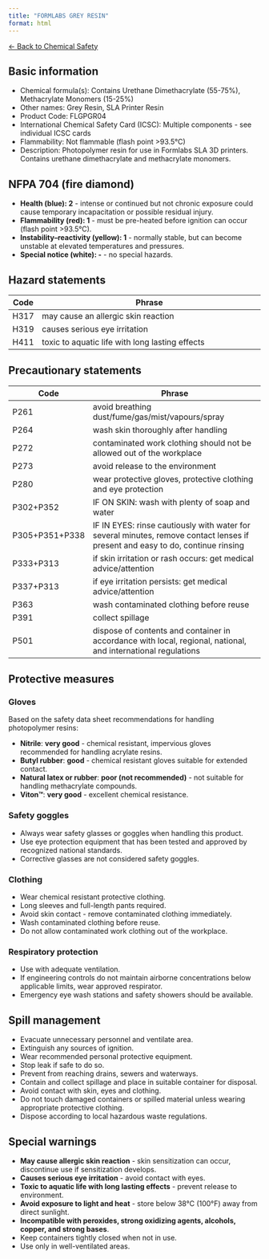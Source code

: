 ```yaml
---
title: "FORMLABS GREY RESIN"
format: html
---
```


[← Back to Chemical Safety](../chemical-safety.qmd)

## Basic information
- Chemical formula(s): Contains Urethane Dimethacrylate (55-75%), Methacrylate Monomers (15-25%)
- Other names: Grey Resin, SLA Printer Resin
- Product Code: FLGPGR04
- International Chemical Safety Card (ICSC): Multiple components - see individual ICSC cards
- Flammability: Not flammable (flash point >93.5°C)
- Description: Photopolymer resin for use in Formlabs SLA 3D printers. Contains urethane dimethacrylate and methacrylate monomers.

## NFPA 704 (fire diamond)
- **Health (blue): 2** - intense or continued but not chronic exposure could cause temporary incapacitation or possible residual injury.
- **Flammability (red): 1** - must be pre-heated before ignition can occur (flash point >93.5°C).
- **Instability–reactivity (yellow): 1** - normally stable, but can become unstable at elevated temperatures and pressures.
- **Special notice (white): -** - no special hazards.

## Hazard statements
| Code | Phrase                                                         |
| ---- | -------------------------------------------------------------- |
| H317 | may cause an allergic skin reaction                           |
| H319 | causes serious eye irritation                                 |
| H411 | toxic to aquatic life with long lasting effects              |

## Precautionary statements
| Code           | Phrase                                                                                                                           |
| -------------- | -------------------------------------------------------------------------------------------------------------------------------- |
| P261           | avoid breathing dust/fume/gas/mist/vapours/spray                                                                                |
| P264           | wash skin thoroughly after handling                                                                                             |
| P272           | contaminated work clothing should not be allowed out of the workplace                                                           |
| P273           | avoid release to the environment                                                                                                |
| P280           | wear protective gloves, protective clothing and eye protection                                                                  |
| P302+P352      | IF ON SKIN: wash with plenty of soap and water                                                                                 |
| P305+P351+P338 | IF IN EYES: rinse cautiously with water for several minutes, remove contact lenses if present and easy to do, continue rinsing |
| P333+P313      | if skin irritation or rash occurs: get medical advice/attention                                                                |
| P337+P313      | if eye irritation persists: get medical advice/attention                                                                       |
| P363           | wash contaminated clothing before reuse                                                                                         |
| P391           | collect spillage                                                                                                                |
| P501           | dispose of contents and container in accordance with local, regional, national, and international regulations                  |

## Protective measures

### Gloves
Based on the safety data sheet recommendations for handling photopolymer resins:

- **Nitrile**: **very good** - chemical resistant, impervious gloves recommended for handling acrylate resins.
- **Butyl rubber**: **good** - chemical resistant gloves suitable for extended contact.
- **Natural latex or rubber**: **poor (not recommended)** - not suitable for handling methacrylate compounds.
- **Viton™**: **very good** - excellent chemical resistance.

### Safety goggles
- Always wear safety glasses or goggles when handling this product.
- Use eye protection equipment that has been tested and approved by recognized national standards.
- Corrective glasses are not considered safety goggles.

### Clothing
- Wear chemical resistant protective clothing.
- Long sleeves and full-length pants required.
- Avoid skin contact - remove contaminated clothing immediately.
- Wash contaminated clothing before reuse.
- Do not allow contaminated work clothing out of the workplace.

### Respiratory protection
- Use with adequate ventilation.
- If engineering controls do not maintain airborne concentrations below applicable limits, wear approved respirator.
- Emergency eye wash stations and safety showers should be available.

## Spill management
- Evacuate unnecessary personnel and ventilate area.
- Extinguish any sources of ignition.
- Wear recommended personal protective equipment.
- Stop leak if safe to do so.
- Prevent from reaching drains, sewers and waterways.
- Contain and collect spillage and place in suitable container for disposal.
- Avoid contact with skin, eyes and clothing.
- Do not touch damaged containers or spilled material unless wearing appropriate protective clothing.
- Dispose according to local hazardous waste regulations.

## Special warnings
- **May cause allergic skin reaction** - skin sensitization can occur, discontinue use if sensitization develops.
- **Causes serious eye irritation** - avoid contact with eyes.
- **Toxic to aquatic life with long lasting effects** - prevent release to environment.
- **Avoid exposure to light and heat** - store below 38°C (100°F) away from direct sunlight.
- **Incompatible with peroxides, strong oxidizing agents, alcohols, copper, and strong bases**.
- Keep containers tightly closed when not in use.
- Use only in well-ventilated areas.
